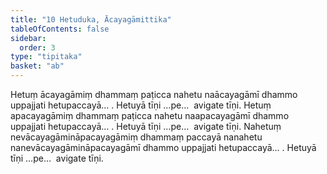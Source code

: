 ```yaml
---
title: "10 Hetuduka, Ācayagāmittika"
tableOfContents: false
sidebar:
  order: 3
type: "tipitaka"
basket: "ab"
---
```



<DynamicBreadcrumb />

<Division number="18">

<Paragraph number="50">
Hetuṃ ācayagāmiṃ dhammaṃ paṭicca nahetu naācayagāmī dhammo uppajjati hetupaccayā… . Hetuyā tīṇi …pe…  avigate tīṇi.
</Paragraph>

<Paragraph number="51">
Hetuṃ apacayagāmiṃ dhammaṃ paṭicca nahetu naapacayagāmī dhammo uppajjati hetupaccayā… . Hetuyā tīṇi …pe…  avigate tīṇi.
</Paragraph>

<Paragraph number="52">
Nahetuṃ nevācayagāmināpacayagāmiṃ dhammaṃ paccayā nanahetu nanevācayagāmināpacayagāmī dhammo uppajjati hetupaccayā… . Hetuyā tīṇi …pe…  avigate tīṇi.
</Paragraph>
</Division>